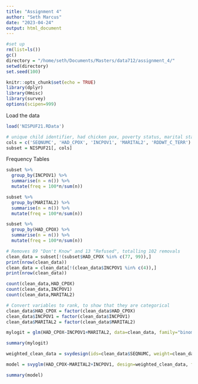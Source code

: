 ```yaml
---
title: "Assignment 4"
author: "Seth Marcus"
date: "2023-04-24"
output: html_document
---
```


```r
#set up
rm(list=ls())
gc()
directory = "/home/seth/Documents/Masters/data712/assignment_4/"
setwd(directory)
set.seed(100)
```

```r
knitr::opts_chunk$set(echo = TRUE)
library(dplyr)
library(Hmisc)
library(survey)
options(scipen=999)
```


Load the data
```r
load('NISPUF21.RData')
```

```r
# unique child identifier, had chicken pox, poverty status, marital status of mother, "FINAL SINGLE-FRAME CELL-PHONE RDD-PHASE WEIGHT (EXCLUDES TERRITORIES)"
cols = c('SEQNUMC', 'HAD_CPOX', 'INCPOV1', 'MARITAL2', 'RDDWT_C_TERR')
subset = NISPUF21[, cols]
```

Frequency Tables
```r
subset %>% 
  group_by(INCPOV1) %>% 
  summarise(n = n()) %>% 
  mutate(freq = 100*n/sum(n))
```

```r
subset %>% 
  group_by(MARITAL2) %>% 
  summarise(n = n()) %>% 
  mutate(freq = 100*n/sum(n))
```


```r
subset %>% 
  group_by(HAD_CPOX) %>% 
  summarise(n = n()) %>% 
  mutate(freq = 100*n/sum(n))
```




```r
# Removes 89 "Don't Know" and 13 "Refused", totalling 102 removals
clean_data = subset[!(subset$HAD_CPOX %in% c(77, 99)),]
print(nrow(clean_data))
clean_data = clean_data[!(clean_data$INCPOV1 %in% c(4)),]
print(nrow(clean_data))
```

```r
count(clean_data,HAD_CPOX)
count(clean_data,INCPOV1)
count(clean_data,MARITAL2)
```


```r
# Convert variables to rank, to show that they are categorical
clean_data$HAD_CPOX = factor(clean_data$HAD_CPOX)
clean_data$INCPOV1 = factor(clean_data$INCPOV1)
clean_data$MARITAL2 = factor(clean_data$MARITAL2)
```

```r
mylogit = glm(HAD_CPOX~INCPOV1+MARITAL2, data=clean_data, family="binomial")
```

```r
summary(mylogit)
```



```r
weighted_clean_data = svydesign(ids=clean_data$SEQNUMC, weight=clean_data$RDDWT_C_TERR, data=clean_data)
```

```r
model = svyglm(HAD_CPOX~MARITAL2+INCPOV1, design=weighted_clean_data, family=quasibinomial)
```

```r
summary(model)
```